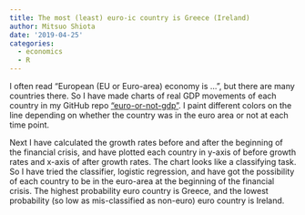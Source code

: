 ```yaml
---
title: The most (least) euro-ic country is Greece (Ireland)
author: Mitsuo Shiota
date: '2019-04-25'
categories:
  - economics
  - R
---
```


I often read "European (EU or Euro-area) economy is ...", but there are many countries there. So I have made charts of real GDP movements of each country in my GitHub repo ["euro-or-not-gdp"](https://github.com/mitsuoxv/euro-or-not-gdp). I paint different colors on the line depending on whether the country was in the euro area or not at each time point.

Next I have calculated the growth rates before and after the beginning of the financial crisis, and have plotted each country in y-axis of before growth rates and x-axis of after growth rates. The chart looks like a classifying task. So I have tried the classifier, logistic regression, and have got the possibility of each country to be in the euro-area at the beginning of the financial crisis. The highest probability euro country is Greece, and the lowest probability (so low as mis-classified as non-euro) euro country is Ireland.
